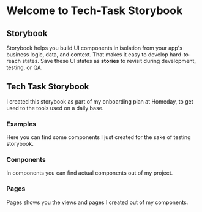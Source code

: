 
<Meta title="Introduction" />

<style></style>

# Welcome to Tech-Task Storybook

## Storybook

Storybook helps you build UI components in isolation from your app's business logic, data, and context.
That makes it easy to develop hard-to-reach states. Save these UI states as **stories** to revisit during development, testing, or QA.

## Tech Task Storybook

I created this storybook as part of my onboarding plan at Homeday, to get used to the tools used on a daily base.

### Examples

Here you can find some components I just created for the sake of testing storybook.

### Components

In components you can find actual components out of my project.

### Pages

Pages shows you the views and pages I created out of my components.
